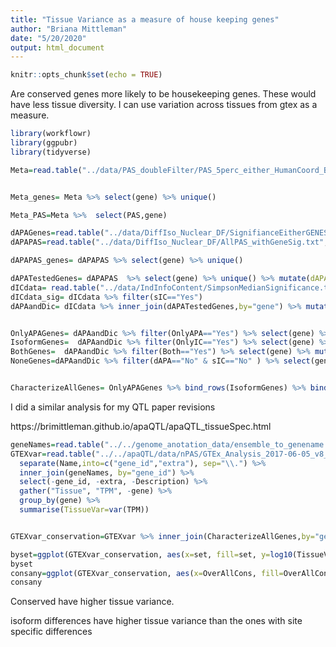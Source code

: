```yaml
---
title: "Tissue Variance as a measure of house keeping genes"
author: "Briana Mittleman"
date: "5/20/2020"
output: html_document
---
```


```r
knitr::opts_chunk$set(echo = TRUE)
```

Are conserved genes more likely to be housekeeping genes. These would have less tissue diversity. I can use variation across tissues from gtex as a measure.  


```r
library(workflowr)
library(ggpubr)
library(tidyverse)
```

```r
Meta=read.table("../data/PAS_doubleFilter/PAS_5perc_either_HumanCoord_BothUsage_meta_doubleFilter.txt", header = T, stringsAsFactors = F) 


Meta_genes= Meta %>% select(gene) %>% unique()

Meta_PAS=Meta %>%  select(PAS,gene)

dAPAGenes=read.table("../data/DiffIso_Nuclear_DF/SignifianceEitherGENES_Nuclear.txt", header = T, stringsAsFactors = F)
dAPAPAS=read.table("../data/DiffIso_Nuclear_DF/AllPAS_withGeneSig.txt", header = T, stringsAsFactors = F) %>% inner_join(Meta, by=c("chr","start", "end","gene")) %>% select(PAS,gene,SigPAU2 ) 

dAPAPAS_genes= dAPAPAS %>% select(gene) %>% unique()

dAPATestedGenes= dAPAPAS  %>% select(gene) %>% unique() %>% mutate(dAPA=ifelse(gene %in% dAPAGenes$gene,"Yes", "No"))
dICdata= read.table("../data/IndInfoContent/SimpsonMedianSignificance.txt", header = T, stringsAsFactors = F)%>% select(sIC,gene)
dICdata_sig= dICdata %>% filter(sIC=="Yes")
dAPAandDic= dICdata %>% inner_join(dAPATestedGenes,by="gene") %>% mutate(Both=ifelse(sIC=="Yes" & dAPA=="Yes", "Yes","No"),OnlyIC=ifelse(sIC=="Yes" & dAPA=="No", "Yes","No"),OnlyAPA=ifelse(sIC=="No" & dAPA=="Yes", "Yes","No"))


OnlyAPAGenes= dAPAandDic %>% filter(OnlyAPA=="Yes") %>% select(gene) %>% mutate(set="Site")
IsoformGenes=  dAPAandDic %>% filter(OnlyIC=="Yes") %>% select(gene) %>% mutate(set="Isoform")
BothGenes=  dAPAandDic %>% filter(Both=="Yes") %>% select(gene) %>% mutate(set="Both")
NoneGenes=dAPAandDic %>% filter(dAPA=="No" & sIC=="No" ) %>% select(gene) %>% mutate(set="Conserved")


CharacterizeAllGenes= OnlyAPAGenes %>% bind_rows(IsoformGenes) %>% bind_rows(BothGenes)%>% bind_rows(BothGenes) %>% bind_rows(NoneGenes) %>% mutate(OverAllCons=ifelse(set=="Conserved", "Yes","No"))
```

I did a similar analysis for my QTL paper revisions 

https://brimittleman.github.io/apaQTL/apaQTL_tissueSpec.html


```r
geneNames=read.table("../../genome_anotation_data/ensemble_to_genename.txt", sep="\t", col.names = c('gene_id', 'gene', 'source' ),stringsAsFactors = F, header = T)  %>% select(gene_id, gene)
GTEXvar=read.table("../../apaQTL/data/nPAS/GTEx_Analysis_2017-06-05_v8_RNASeQCv1.1.9_gene_median_tpm.gct", header = T, skip=2, sep = '\t',stringsAsFactors = F) %>% 
  separate(Name,into=c("gene_id","extra"), sep="\\.") %>% 
  inner_join(geneNames, by="gene_id") %>% 
  select(-gene_id, -extra, -Description) %>% 
  gather("Tissue", "TPM", -gene) %>%
  group_by(gene) %>% 
  summarise(TissueVar=var(TPM))


GTEXvar_conservation=GTEXvar %>% inner_join(CharacterizeAllGenes,by="gene")
```

```r
byset=ggplot(GTEXvar_conservation, aes(x=set, fill=set, y=log10(TissueVar+1)))+geom_boxplot() + theme(legend.position = "none") + stat_compare_means()+ scale_fill_brewer(palette = "RdYlBu") + labs(title="variance in gtex tissues by APA conservation" )
byset
consany=ggplot(GTEXvar_conservation, aes(x=OverAllCons, fill=OverAllCons, y=log10(TissueVar+1)))+geom_boxplot() + theme(legend.position = "none") + stat_compare_means()+ scale_fill_brewer(palette = "Set1") + labs(x="conserved by all metrics")
consany
```

Conserved have higher tissue variance.  

isoform differences have higher tissue variance than the ones with site specific differences 


